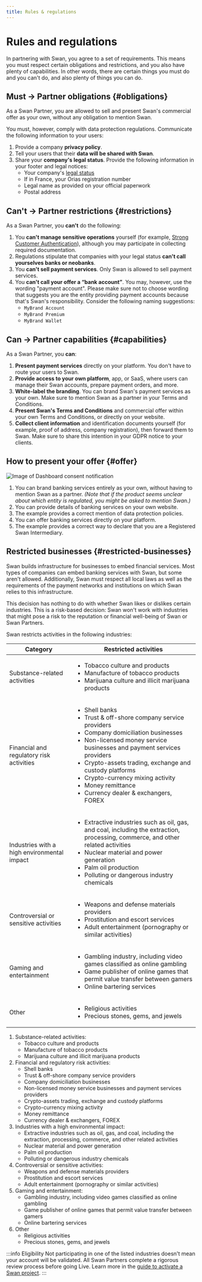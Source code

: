 ```yaml
---
title: Rules & regulations
---
```


# Rules and regulations

In partnering with Swan, you agree to a set of requirements.
This means you must respect certain obligations and restrictions, and you also have plenty of capabilities.
In other words, there are certain things you must do and you can't do, and also plenty of things you can do.

## Must → Partner obligations {#obligations}

As a Swan Partner, you are allowed to sell and present Swan's commercial offer as your own, without any obligation to mention Swan.

You must, however, comply with data protection regulations.
Communicate the following information to your users:

1. Provide a company **privacy policy**.
1. Tell your users that their **data will be shared with Swan**.
1. Share your **company's legal status**. Provide the following information in your footer and legal notices:
    - Your company's [legal status](../index.mdx#legal-status)
    - If in France, your Orias registration number 
    - Legal name as provided on your official paperwork
    - Postal address

## Can't → Partner restrictions {#restrictions}

As a Swan Partner, you **can't** do the following:

1. You **can't manage sensitive operations** yourself (for example, [Strong Customer Authentication](../../topics/users/consent/index.mdx#sca)), although you may participate in collecting required documentation.
1. Regulations stipulate that companies with your legal status **can't call yourselves banks or neobanks**.
1. You **can't sell payment services**. Only Swan is allowed to sell payment services.
1. You **can't call your offer a “bank account”**. You may, however, use the wording "payment account". Please make sure not to choose wording that suggests you are the entity providing payment accounts because that's Swan's responsibility. Consider the following naming suggestions:
    - `MyBrand Account`
    - `MyBrand Premium`
    - `MyBrand Wallet`

## Can → Partner capabilities {#capabilities}

As a Swan Partner, you **can**:

1. **Present payment services** directly on your platform. You don't have to route your users to Swan.
1. **Provide access to your own platform**, app, or SaaS, where users can manage their Swan accounts, prepare payment orders, and more.
1. **White-label the branding**. You can brand Swan's payment services as your own. Make sure to mention Swan as a partner in your Terms and Conditions.
1. **Present Swan's Terms and Conditions** and commercial offer within your own Terms and Conditions, or directly on your website.
1. **Collect client information** and identification documents yourself (for example, proof of address, company registration), then forward them to Swan. Make sure to share this intention in your GDPR notice to your clients.

## How to present your offer {#offer}

![Image of Dashboard consent notification](../../images/partnership/offer-example.png)

1. You can brand banking services entirely as your own, without having to mention Swan as a partner. *(Note that if the product seems unclear about which entity is regulated, you might be asked to mention Swan.)*
1. You can provide details of banking services on your own website.
1. The example provides a correct mention of data protection policies.
1. You can offer banking services directly on your platform.
1. The example provides a correct way to declare that you are a Registered Swan Intermediary.

## Restricted businesses {#restricted-businesses}

Swan builds infrastructure for businesses to embed financial services.
Most types of companies can embed banking services with Swan, but some aren't allowed.
Additionally, Swan must respect all local laws as well as the requirements of the payment networks and institutions on which Swan relies to this infrastructure.

This decision has nothing to do with whether Swan likes or dislikes certain industries.
This is a risk-based decision: Swan won't work with industries that might pose a risk to the reputation or financial well-being of Swan or Swan Partners.

Swan restricts activities in the following industries:

| Category | Restricted activities |
| --- | --- |
| Substance-related activities | <ul><li>Tobacco culture and products</li><li>Manufacture of tobacco products</li><li>Marijuana culture and illicit marijuana products</li></ul> |
| Financial and regulatory risk activities | <ul><li>Shell banks</li><li>Trust & off-shore company service providers</li><li>Company domiciliation businesses</li><li>Non-licensed money service businesses and payment services providers</li><li>Crypto-assets trading, exchange and custody platforms</li><li>Crypto-currency mixing activity</li><li>Money remittance</li><li>Currency dealer & exchangers, FOREX</li></ul> |
| Industries with a high environmental impact | <ul><li>Extractive industries such as oil, gas, and coal, including the extraction, processing, commerce, and other related activities</li><li>Nuclear material and power generation</li><li>Palm oil production</li><li>Polluting or dangerous industry chemicals</li></ul> |
| Controversial or sensitive activities | <ul><li>Weapons and defense materials providers</li><li>Prostitution and escort services</li><li>Adult entertainment (pornography or similar activities)</li></ul> |
| Gaming and entertainment | <ul><li>Gambling industry, including video games classified as online gambling</li><li>Game publisher of online games that permit value transfer between gamers</li><li>Online bartering services</li></ul> |
| Other | <ul><li>Religious activities</li><li>Precious stones, gems, and jewels</li></ul> |

1. Substance-related activities:
    - Tobacco culture and products
    - Manufacture of tobacco products
    - Marijuana culture and illicit marijuana products
1. Financial and regulatory risk activities:
    - Shell banks
    - Trust & off-shore company service providers
    - Company domiciliation businesses
    - Non-licensed money service businesses and payment services providers
    - Crypto-assets trading, exchange and custody platforms
    - Crypto-currency mixing activity
    - Money remittance
    - Currency dealer & exchangers, FOREX
1. Industries with a high environmental impact:
    - Extractive industries such as oil, gas, and coal, including the extraction, processing, commerce, and other related activities
    - Nuclear material and power generation
    - Palm oil production
    - Polluting or dangerous industry chemicals
1. Controversial or sensitive activities:
    - Weapons and defense materials providers
    - Prostitution and escort services
    - Adult entertainment (pornography or similar activities)
1. Gaming and entertainment:
    - Gambling industry, including video games classified as online gambling
    - Game publisher of online games that permit value transfer between gamers
    - Online bartering services
1. Other
    - Religious activities
    - Precious stones, gems, and jewels


:::info Eligibility
Not participating in one of the listed industries doesn't mean your account will be validated.
All Swan Partners complete a rigorous review process before going Live.
Learn more in the [guide to activate a Swan project](../../topics/projects/guide-activate.mdx).
:::